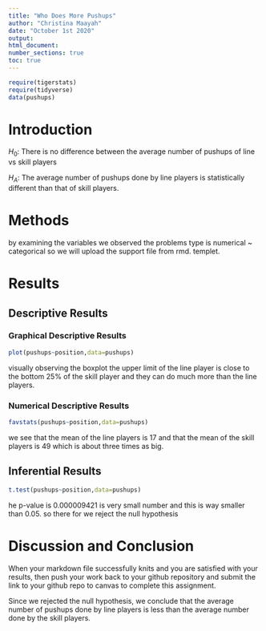 ```yaml
---
title: "Who Does More Pushups"
author: "Christina Maayah"
date: "October 1st 2020"
output:
html_document:
number_sections: true
toc: true
---
```



```r
require(tigerstats)
require(tidyverse)
data(pushups)
```

# Introduction

<!--In this section you explain what you are trying to show. Where did the data come from? What is the research or other question you are trying to answer?!-->

$H_0$: There is no difference between the average number of pushups of line vs skill players

$H_A$: The average number of pushups done by line players is statistically different than that of skill players. 

# Methods

<!--Decide on your methods: use "variable analysis" or other appropriate descriptors. Make sure to choose at least one graphical method and at least one numerical method.!-->

by examining the variables we observed the problems type is 
numerical ~ categorical so we will upload the support file from rmd. templet.  
  

# Results

<!--Divide this section into two sub-sections: One for your descriptive results and one for your inferential results.!-->

## Descriptive Results

### Graphical Descriptive Results

<!--Graphical results here. Make sure to show your code. Provide appropriate labels for axes, giving units if possible, and provide a good title for the graph, too. Use the graphical results to describe the patterns if any that exist in the data as focused toward the research question!-->

```r
plot(pushups~position,data=pushups)
``` 

visually observing the boxplot the upper limit of the line player is close to the bottom 25% of the skill player and they can do much more than the line players.  


### Numerical Descriptive Results

<!--Numerical results go here. Use the numerical results to describe the patterns if any that exist in the data as focused toward the research question!-->

```r
favstats(pushups~position,data=pushups)
``` 

we see that the mean of the line players is 17 and that the mean of the skill players is 49 which is about three times as big. 


## Inferential Results

<!--State hypothesis clearly. Make sure your discussion of the inferential test covers all the aspects that the test output produces, such as test statistic, p-value etc. Make a decision about the null hypothesis, explain the assumptions on which the selected test/procedure was based, and why the chosen procedure satisfys the assumptions and is appropriate to answer the research question!-->

```r
t.test(pushups~position,data=pushups)
```

he p-value is 0.000009421 is very small number and this is way smaller than 0.05. so there for we reject the null hypothesis  

# Discussion and Conclusion

<!--Discussion and conclusion here. If you found a relationship be sure to consider whether the relationship occurs because one of the variavbles causes the other, or whether they perhasps are related for some other reason. Watch the chapter 6 videos from the GeorgeTown videos collection.!-->

When your markdown file successfully knits and you are satisfied with your results, then push your work back to your github repository and submit the link to your github repo to canvas  to complete this assignment.

Since we rejected the null hypothesis, we conclude that the average number of pushups done by line players is less than the average number done by the skill players. 


